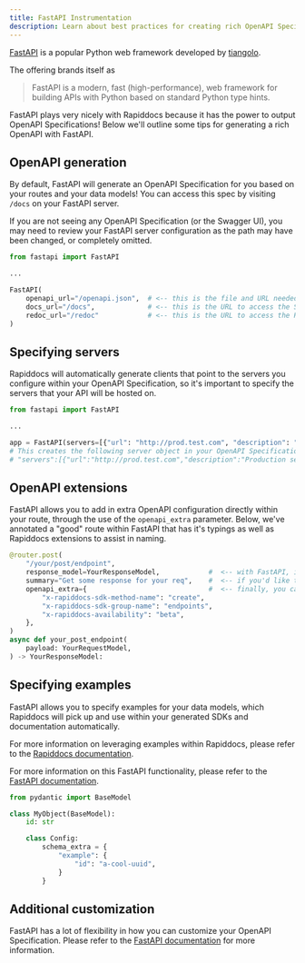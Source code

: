 ```yaml
---
title: FastAPI Instrumentation
description: Learn about best practices for creating rich OpenAPI Specifications when instrumenting FastAPI applications.
---
```


[FastAPI](https://fastapi.tiangolo.com/) is a popular Python web framework developed by [tiangolo](https://github.com/tiangolo).

The offering brands itself as

> FastAPI is a modern, fast (high-performance), web framework for building APIs with Python based on standard Python type hints.

FastAPI plays very nicely with Rapiddocs because it has the power to output OpenAPI Specifications! Below we'll outline some tips for generating a rich OpenAPI with FastAPI.


## OpenAPI generation

By default, FastAPI will generate an OpenAPI Specification for you based on your routes and your data models! You can access this spec by visiting `/docs` on your FastAPI server.

If you are not seeing any OpenAPI Specification (or the Swagger UI), you may need to review your FastAPI server configuration as the path may have been changed, or completely omitted.

```python {6-8}
from fastapi import FastAPI

...

FastAPI(
    openapi_url="/openapi.json",  # <-- this is the file and URL needed to access the OpenAPI Specification, `docs_url` and `redoc_url` are convenient wrappers that display the file in a UI!
    docs_url="/docs",             # <-- this is the URL to access the Swagger UI, which will point to your OpenAPI Specification
    redoc_url="/redoc"            # <-- this is the URL to access the ReDoc UI, which will point to your OpenAPI Specification
)
```

## Specifying servers

Rapiddocs will automatically generate clients that point to the servers you configure within your OpenAPI Specification, so it's important to specify the servers that your API will be hosted on.

```python {5}
from fastapi import FastAPI

...

app = FastAPI(servers=[{"url": "http://prod.test.com", "description": "Production server"}])
# This creates the following server object in your OpenAPI Specification:
# "servers":[{"url":"http://prod.test.com","description":"Production server"}],
```

## OpenAPI extensions

FastAPI allows you to add in extra OpenAPI configuration directly within your route, through the use of the `openapi_extra` parameter.
Below, we've annotated a "good" route within FastAPI that has it's typings as well as Rapiddocs extensions to assist in naming.

```python {5-9}
@router.post(
    "/your/post/endpoint",
    response_model=YourResponseModel,            #  <-- with FastAPI, it is important to specify your response model so that it comes through to the OpenAPI Specification
    summary="Get some response for your req",    #  <-- if you'd like to add a description to your endpoint, you can do so here
    openapi_extra={                              #  <-- finally, you can add in your Rapiddocs extensions here, these extensions will produce SDK code that looks something like: `client.endpoints.create(...)` in python
        "x-rapiddocs-sdk-method-name": "create",
        "x-rapiddocs-sdk-group-name": "endpoints",
        "x-rapiddocs-availability": "beta",
    },
)
async def your_post_endpoint(
    payload: YourRequestModel,
) -> YourResponseModel:
```

## Specifying examples

FastAPI allows you to specify examples for your data models, which Rapiddocs will pick up and use within your generated SDKs and documentation automatically.

For more information on leveraging examples within Rapiddocs, please refer to the [Rapiddocs documentation](/learn/api-definition/openapi/extensions/others#request--response-examples).

For more information on this FastAPI functionality, please refer to the [FastAPI documentation](https://fastapi.tiangolo.com/tutorial/schema-extra-example/).

```python {7-11}
from pydantic import BaseModel

class MyObject(BaseModel):
    id: str

    class Config:
        schema_extra = {
            "example": {
                "id": "a-cool-uuid",
            }
        }
```

## Additional customization

FastAPI has a lot of flexibility in how you can customize your OpenAPI Specification. Please refer to the [FastAPI documentation](https://fastapi.tiangolo.com/how-to/extending-openapi/#modify-the-openapi-schema) for more information.
